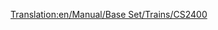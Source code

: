 [[Translation:en/Manual/Base Set/Trains/CS2400]]
{{en/Manual/Base Set/Trains/Trains|Image=[[File:en/Manual/Base Set/Trains/Cs2400.png]]
|Cost=£18,750 ($37.500)
|Speed=112 kph (70 mph)
|Weight=120 t
|Power=2,400 hp (1,790 kW)
|Annual=£1,599 ($3.198)
|Designed=1965
|Lifespan=20 
|Capacity=N/A
|Description=No description has been written for this train yet. If you know something about this train, feel free to edit this page and add it!
|Real-life=No particular prototype, but the CS2400 is based on one of the "Hood" diesels. 
}}